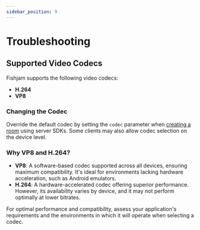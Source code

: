```yaml
---
sidebar_position: 9
---
```


# Troubleshooting

## Supported Video Codecs

Fishjam supports the following video codecs:

- **H.264**
- **VP8**

### Changing the Codec

Override the default codec by setting the `codec` parameter when [creating a room](/api/server/interfaces/RoomConfig#videocodec) using server SDKs. Some clients may also allow codec selection on the device level.

### Why VP8 and H.264?

- **VP8**: A software-based codec supported across all devices, ensuring maximum compatibility. It's ideal for environments lacking hardware acceleration, such as Android emulators.
- **H.264**: A hardware-accelerated codec offering superior performance. However, its availability varies by device, and it may not perform optimally at lower bitrates.

For optimal performance and compatibility, assess your application's requirements and the environments in which it will operate when selecting a codec.
